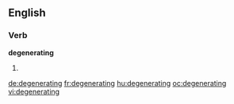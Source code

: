 ==English==

===Verb===
'''degenerating'''

# {{third-person singular of|degenerate}}

[[de:degenerating]]
[[fr:degenerating]]
[[hu:degenerating]]
[[oc:degenerating]]
[[vi:degenerating]]